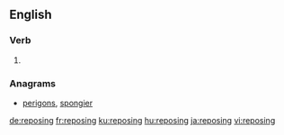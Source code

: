 ==English==

===Verb===
{{head|en|present participle}}

# {{present participle of|repose|lang=en}}

===Anagrams===
* [[perigons#English|perigons]], [[spongier#English|spongier]]

[[de:reposing]]
[[fr:reposing]]
[[ku:reposing]]
[[hu:reposing]]
[[ja:reposing]]
[[vi:reposing]]